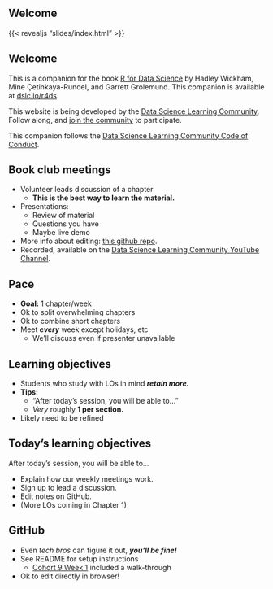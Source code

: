 ::: {.content-visible when-profile="book"}
# Welcome {.unnumbered}

{{< revealjs "slides/index.html" >}}
:::

::: {.content-visible when-profile="slides"}
## Welcome
:::

This is a companion for the book [R for Data Science](https://r4ds.hadley.nz/) by Hadley Wickham, Mine Çetinkaya-Rundel, and Garrett Grolemund.
This companion is available at [dslc.io/r4ds](https://dslc.io/r4ds).

This website is being developed by the [Data Science Learning Community](https://dslc.io). Follow along, and [join the community](https://dslc.io/join) to participate.

This companion follows the [Data Science Learning Community Code of Conduct](https://dslc.io/conduct).

## Book club meetings

-   Volunteer leads discussion of a chapter
    -   **This is the best way to learn the material.**
-   Presentations: 
    -   Review of material
    -   Questions you have
    -   Maybe live demo
-   More info about editing: [this github repo](https://github.com/r4ds/bookclub-r4ds).
-   Recorded, available on the [Data Science Learning Community YouTube Channel](https://dslc.io/youtube).

## Pace

-   **Goal:** 1 chapter/week
-   Ok to split overwhelming chapters
-   Ok to combine short chapters
-   Meet ***every*** week except holidays, etc
    -   We'll discuss even if presenter unavailable

## Learning objectives

-   Students who study with LOs in mind ***retain more.***
-   **Tips:**
    -   "After today's session, you will be able to..."
    -   *Very* roughly **1 per section.**
-   Likely need to be refined

## Today's learning objectives

After today's session, you will be able to...

-   Explain how our weekly meetings work.
-   Sign up to lead a discussion.
-   Edit notes on GitHub.
-   (More LOs coming in Chapter 1)

## GitHub

-   Even *tech bros* can figure it out, ***you'll be fine!***
-   See README for setup instructions
    -   [Cohort 9 Week 1](https://youtu.be/9ar16FGFgT0) included a walk-through
-   Ok to edit directly in browser!
